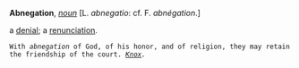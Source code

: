 '''Abnegation''', ''[[noun (part of speech)|noun]]'' [L. ''abnegatio'': cf. F. ''abn&eacute;gation''.]

a [[denial]]; a [[renunciation]].

<code>With ''abnegation'' of God, of his honor, and of religion, they may retain the friendship of the court. ''[[Knox (source)|Knox]].''</code>